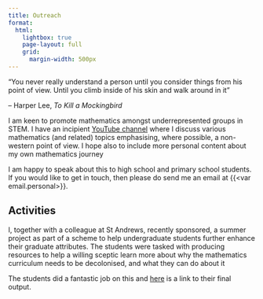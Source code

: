 ```yaml
---
title: Outreach
format: 
  html:
    lightbox: true
    page-layout: full
    grid: 
      margin-width: 500px
---
```


::: {.column-margin}


::: {.quote-container}

::: {.stylized-quote}

"You never really understand a person until you consider things from his point of view. Until you climb inside of his skin and walk around in it"

::: {.quote-attribution}
-- Harper Lee, _To Kill a Mockingbird_

:::

:::

:::

:::


I am keen to promote mathematics amongst underrepresented groups in STEM. I have an incipient [YouTube channel](https://www.youtube.com/@shayoolukoya8900/videos) where I discuss various mathematics (and related) topics emphasising, where possible, a non-western point of view. I hope also to include more personal content about my own mathematics journey

I am happy to speak about this to high school and primary school students. If you would like to get in touch, then please do send me an email at {{<var email.personal>}}.

## Activities

I, together with a colleague at St Andrews, recently sponsored, a summer project as part of a scheme to help undergraduate students further enhance their graduate attributes. The students were tasked with producing resources to help a willing sceptic learn more about why the mathematics curriculum needs to be decolonised, and what they can do about it

The students did a fantastic job on this and [here](https://decolonisingmaths.wordpress.com/) is a link to their final output. 
